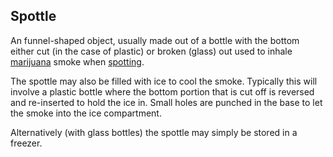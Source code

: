 == Spottle ==
An funnel-shaped object, usually made out of a bottle with the bottom either cut (in the case of plastic) or broken (glass) out used to inhale [[marijuana]] smoke when [[spotting]]. 

The spottle may also be filled with ice to cool the smoke. Typically this will involve a plastic bottle where the bottom portion that is cut off is reversed and re-inserted to hold the ice in. Small holes are punched in the base to let the smoke into the ice compartment.

Alternatively (with glass bottles) the spottle may simply be stored in a freezer.
